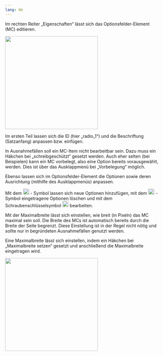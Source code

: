 ```yaml
---
lang: de
---
```


Im rechten Reiter „Eigenschaften“ lässt sich das Optionsfelder-Element (MC) editieren. 

![](../Glossar/Editieren_Eigenschaften.png){width=300}

Im ersten Teil lassen sich die ID (hier „radio_1“) und die Beschriftung (Satzanfang) anpassen bzw. einfügen. 

In Ausnahmefällen soll ein MC-Item nicht bearbeitbar sein. Dazu muss ein Häkchen bei „schreibgeschützt“ gesetzt werden. Auch eher selten (bei Beispielen) kann ein MC vorbelegt, also eine Option bereits vorausgewählt, werden. Dies ist über das Ausklappmenü bei „Vorbelegung“ möglich. 

Ebenso lassen sich im Optionsfelder-Element die Optionen sowie deren Ausrichtung (mithilfe des Ausklappmenüs) anpassen.

Mit dem ![](../Glossar/PlusSymbol_Grafik.png){width=20} - Symbol lassen sich neue Optionen hinzufügen, mit dem ![](../Glossar/XSymbol_Grafik.png){width=20} -Symbol eingetragene Optionen löschen und mit dem Schraubenschlüsselsymbol ![](../Glossar/Werkzeug-Symbol_Grafik.png){width=20} bearbeiten.

Mit der Maximalbreite lässt sich einstellen, wie breit (in Pixeln) das MC maximal sein soll. Die Breite des MCs ist automatisch bereits durch die Breite der Seite begrenzt. Diese Einstellung ist in der Regel nicht nötig und sollte nur in begründeten Ausnahmefällen genutzt werden.

Eine Maximalbreite lässt sich einstellen, indem ein Häkchen bei „Maximalbreite setzen“ gesetzt und anschließend die Maximalbreite eingetragen wird.

![](../Glossar/Maximalbreite.png){width=300}